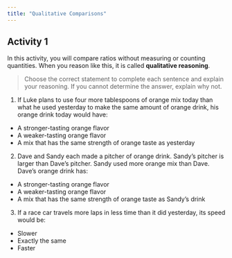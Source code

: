 ```yaml
---
title: "Qualitative Comparisons"
---
```


## Activity 1

In this activity, you will compare ratios without measuring or counting quantities. When you reason like this, it is called **qualitative reasoning**.
> Choose the correct statement to complete each sentence and explain your reasoning. If you cannot determine the answer, explain why not.

1. If Luke plans to use four more tablespoons of orange mix today than what he used yesterday to make the same amount of orange drink, his orange drink today would have:
- A stronger-tasting orange flavor
- A weaker-tasting orange flavor
- A mix that has the same strength of orange taste as yesterday

2. Dave and Sandy each made a pitcher of orange drink. Sandy’s pitcher is larger than Dave’s pitcher. Sandy used more orange mix than Dave. Dave’s orange drink has:
- A stronger-tasting orange flavor
- A weaker-tasting orange flavor
- A mix that has the same strength of orange taste as Sandy’s drink

3. If a race car travels more laps in less time than it did yesterday, its speed would be: 
- Slower
- Exactly the same 
- Faster